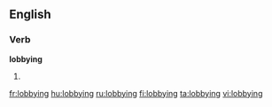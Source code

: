 ==English==
{{wikipedia}}

===Verb===
'''lobbying'''

# {{present participle of|[[lobby]]}}

[[fr:lobbying]]
[[hu:lobbying]]
[[ru:lobbying]]
[[fi:lobbying]]
[[ta:lobbying]]
[[vi:lobbying]]